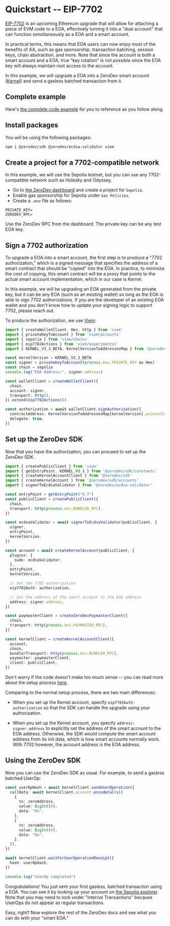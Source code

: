 # Quickstart -- EIP-7702

[EIP-7702](https://github.com/ethereum/EIPs/blob/master/EIPS/eip-7702.md) is an upcoming Ethereum upgrade that will allow for attaching a piece of EVM code to a EOA, effectively turning it into a "dual account" that can function simultaneously as a EOA and a smart account.

In practical terms, this means that EOA users can now enjoy most of the benefits of AA, such as gas sponsorship, transaction batching, session keys, chain abstraction, and more.  Note that since the account is both a smart account and a EOA, true "key rotation" is not possible since the EOA key will always maintain root access to the account.

In this example, we will upgrade a EOA into a ZeroDev smart account ([Kernel](https://github.com/zerodevapp/kernel)) and send a gasless batched transaction from it.

## Complete example

Here's [the complete code example](https://github.com/zerodevapp/zerodev-examples/blob/main/7702/7702.ts) for you to reference as you follow along.

## Install packages

You will be using the following packages:

```bash
npm i @zerodev/sdk @zerodev/ecdsa-validator viem
```

## Create a project for a 7702-compatible network

In this example, we will use the Sepolia testnet, but you can use any 7702-compatible network such as Holesky and Odyssey.

- Go to [the ZeroDev dashboard](https://dashboard.zerodev.app) and create a project for `Sepolia`.
- Enable gas sponsorship for Sepolia under `Gas Policies`.
- Create a `.env` file as follows:

```env
PRIVATE_KEY=
ZERODEV_RPC=
```

Use the ZeroDev RPC from the dashboard.  The private key can be any test EOA key.

## Sign a 7702 authorization

To upgrade a EOA into a smart account, the first step is to produce a "7702 authorization," which is a signed message that specifies the address of a smart contract that should be "copied" into the EOA.  In practice, to minimize the cost of copying, this smart contract will be a proxy that points to the actual smart account implementation, which in our case is Kernel.

In this example, we will be upgrading an EOA generated from the private key, but it can be any EOA (such as an existing wallet) so long as the EOA is able to sign 7702 authorizations.  If you are the developer of an existing EOA wallet and you don't know how to update your signing logic to support 7702, please reach out.

To produce the authorization, we use [Viem](https://viem.sh/experimental/eip7702):

```ts
import { createWalletClient, Hex, http } from 'viem'
import { privateKeyToAccount } from 'viem/accounts'
import { sepolia } from 'viem/chains'
import { eip7702Actions } from 'viem/experimental'
import { KERNEL_V3_3_BETA, KernelVersionToAddressesMap } from '@zerodev/sdk/constants'

const kernelVersion = KERNEL_V3_3_BETA
const signer = privateKeyToAccount(process.env.PRIVATE_KEY as Hex)
const chain = sepolia
console.log("EOA Address:", signer.address)

const walletClient = createWalletClient({
  chain,
  account: signer,
  transport: http(),
}).extend(eip7702Actions())

const authorization = await walletClient.signAuthorization({
  contractAddress: KernelVersionToAddressesMap[kernelVersion].accountImplementationAddress,
  delegate: true,
})
```

## Set up the ZeroDev SDK

Now that you have the authorization, you can proceed to set up the ZeroDev SDK.

```ts
import { createPublicClient } from 'viem'
import { getEntryPoint, KERNEL_V3_1 } from '@zerodev/sdk/constants'
import { createKernelAccountClient } from '@zerodev/sdk'
import { createKernelAccount } from '@zerodev/sdk/accounts'
import { signerToEcdsaValidator } from '@zerodev/ecdsa-validator'

const entryPoint = getEntryPoint("0.7")
const publicClient = createPublicClient({
  chain,
  transport: http(process.env.BUNDLER_RPC),
})

const ecdsaValidator = await signerToEcdsaValidator(publicClient, {
  signer,
  entryPoint,
  kernelVersion,
})

const account = await createKernelAccount(publicClient, {
  plugins: {
    sudo: ecdsaValidator,
  },
  entryPoint,
  kernelVersion,

  // Set the 7702 authorization
  eip7702Auth: authorization,

  // Set the address of the smart account to the EOA address
  address: signer.address,
})

const paymasterClient = createZeroDevPaymasterClient({
  chain,
  transport: http(process.env.PAYMASTER_RPC),
})

const kernelClient = createKernelAccountClient({
  account,
  chain,
  bundlerTransport: http(process.env.BUNDLER_RPC),
  paymaster: paymasterClient,
  client: publicClient,
})
```

Don't worry if the code doesn't make too much sense -- you can read more about the setup process [here](/sdk/core-api/create-account).

Comparing to the normal setup process, there are two main differences:

- When you set up the Kernel account, specify `eip7702Auth: authorization` so that the SDK can handle the upgrade using your authorization.

- When you set up the Kernel account, you specify `address: signer.address` to explicitly set the address of the smart account to the EOA address.  Otherwise, the SDK would compute the smart account address from its init data, which is how smart accounts normally work.  With 7702 however, the account address is the EOA address.

## Using the ZeroDev SDK

Now you can use the ZeroDev SDK as usual.  For example, to send a gasless batched UserOp:

```ts
const userOpHash = await kernelClient.sendUserOperation({
  callData: await kernelClient.account.encodeCalls([
    {
      to: zeroAddress,
      value: BigInt(0),
      data: "0x",
    },
    {
      to: zeroAddress,
      value: BigInt(0),
      data: "0x",
    },
  ]),
})

await kernelClient.waitForUserOperationReceipt({
  hash: userOpHash,
})

console.log("UserOp completed")
```

Congratulations!  You just sent your first gasless, batched transaction using a EOA.  You can see it by looking up your account on [the Sepolia explorer](https://sepolia.etherscan.io/).  Note that you may need to look under "Internal Transactions" because UserOps do not appear as regular transactions.

Easy, right?  Now explore the rest of the ZeroDev docs and see what you can do with your "smart EOA."
